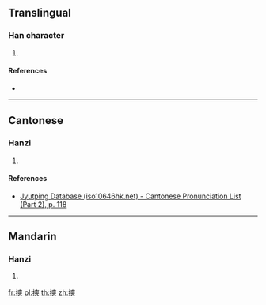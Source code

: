 {{character info/new}}
==Translingual==

===Han character===
{{Han char|rn=64|rad=手|as=11|sn=14|four=|canj=QKKK|ids=⿰扌爽}}

# {{defn|Han|sort=手11}}

====References====
* {{Han ref|kx=0450.170|dkj=12603|dj=0801.010|hdz=31944.060|uh=6464|ud=25700}}

----

==Cantonese==

===Hanzi===
{{yue-hanzi|jyut=[[coeng2]]|y=cheung2}}

# {{defn|lang=yue|sort=手11}}

====References====
* [http://www.iso10646hk.net/jp/document/download.jsp Jyutping Database (iso10646hk.net) - Cantonese Pronunciation List (Part 2), p. 118]

----

==Mandarin==

===Hanzi===
{{cmn-hanzi|pin=[[chuǎng]] ([[chuang3]]), [[cuò]] ([[cuo4]])|wg=ch'uang<sup>3</sup>, ts'o<sup>4</sup>}}

# {{defn|lang=cmn|sort=手11}}

[[fr:摤]]
[[pl:摤]]
[[th:摤]]
[[zh:摤]]